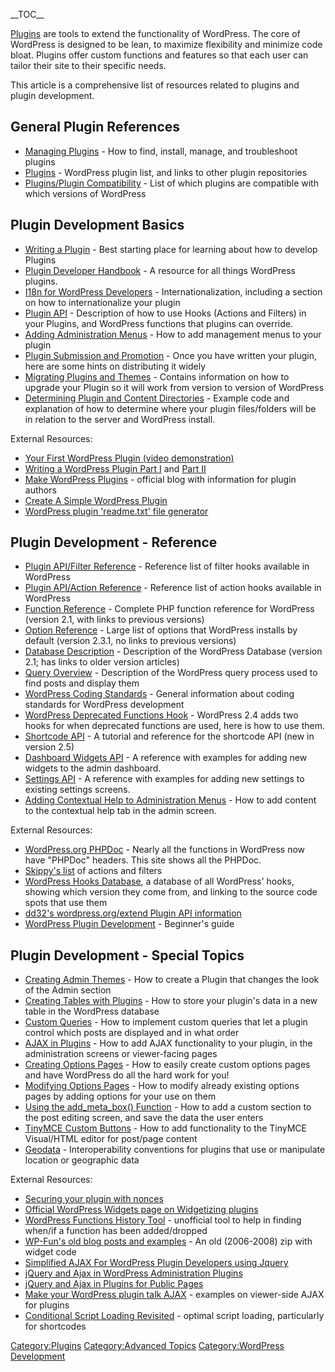 {{Languages|
{{en|Plugin Resources}}
{{es|Recursos de Plugin}}
{{ja|Plugin Resources}}
{{ko|Plugin Resources}}
{{th|Plugin Resources}}
{{zh-cn|插件资源集合}}
}}

__TOC__

[[Plugins]] are tools to extend the functionality of WordPress. The core of WordPress is designed to be lean, to maximize flexibility and minimize code bloat. Plugins offer custom functions and features so that each user can tailor their site to their specific needs. 

This article is a comprehensive list of resources related to plugins and plugin development.

==General Plugin References==

* [[Managing Plugins]] - How to find, install, manage, and troubleshoot plugins
* [[Plugins]] - WordPress plugin list, and links to other plugin repositories
* [[Plugins/Plugin Compatibility]] - List of which plugins are compatible with which versions of WordPress

==Plugin Development Basics==

* [[Writing a Plugin]] - Best starting place for learning about how to develop Plugins
* [https://developer.wordpress.org/plugins/ Plugin Developer Handbook] - A resource for all things WordPress plugins.
* [[I18n for WordPress Developers]] - Internationalization, including a section on how to internationalize your plugin
* [[Plugin API]] - Description of how to use Hooks (Actions and Filters) in your Plugins, and WordPress functions that plugins can override.
* [[Adding Administration Menus]] - How to add management menus to your plugin
* [[Plugin Submission and Promotion]] - Once you have written your plugin, here are some hints on distributing it widely
* [[Migrating Plugins and Themes]] - Contains information on how to upgrade your Plugin so it will work from version to version of WordPress
* [[Determining Plugin and Content Directories]] - Example code and explanation of how to determine where your plugin files/folders will be in relation to the server and WordPress install.

External Resources:

* [http://markjaquith.wordpress.com/2006/03/04/wp-tutorial-your-first-wp-plugin/ Your First WordPress Plugin (video demonstration)]
* [http://www.randypeterman.com/wordpress/index.php?p=597 Writing a WordPress Plugin Part I] and [http://www.randypeterman.com/wordpress/index.php?p=648 Part II]
* [http://make.wordpress.org/plugins/ Make WordPress Plugins] - official blog with information for plugin authors
* [http://codesamplez.com/development/create-a-simple-wordpress-plugin Create A Simple WordPress Plugin]
* [http://generatewp.com/plugin-readme/ WordPress plugin 'readme.txt' file generator]

==Plugin Development - Reference ==

* [[Plugin API/Filter Reference]] - Reference list of filter hooks available in WordPress
* [[Plugin API/Action Reference]] - Reference list of action hooks available in WordPress
* [[Function Reference]] - Complete PHP function reference for WordPress (version 2.1, with links to previous versions)
* [[Option Reference]] - Large list of options that WordPress installs by default (version 2.3.1, no links to previous versions)
* [[Database Description]] - Description of the WordPress Database (version 2.1; has links to older version articles)
* [[Query Overview]] - Description of the WordPress query process used to find posts and display them
* [[WordPress Coding Standards]] - General information about coding standards for WordPress development
* [[WordPress Deprecated Functions Hook]] - WordPress 2.4 adds two hooks for when deprecated functions are used, here is how to use them.
* [[Shortcode API]] - A tutorial and reference for the shortcode API (new in version 2.5)
* [[Dashboard Widgets API]] - A reference with examples for adding new widgets to the admin dashboard.
* [[Settings API]] - A reference with examples for adding new settings to existing settings screens.
* [[Adding Contextual Help to Administration Menus]] - How to add content to the contextual help tab in the admin screen.


External Resources:

* [http://phpdoc.wordpress.org/ WordPress.org PHPDoc] - Nearly all the functions in WordPress now have "PHPDoc" headers. This site shows all the PHPDoc.
* [http://codex.wordpress.org/User:Skippy Skippy's list] of actions and filters
* [http://adambrown.info/p/wp_hooks WordPress Hooks Database], a database of all WordPress' hooks, showing which version they come from, and linking to the source code spots that use them
* [http://dd32.id.au/wordpressorg-plugin-information-api-docs/ dd32's wordpress.org/extend Plugin API information] 
* [http://www.prelovac.com/vladimir/wordpress-plugin-development-book WordPress Plugin Development] - Beginner's guide

==Plugin Development - Special Topics==

* [[Creating Admin Themes]] - How to create a Plugin that changes the look of the Admin section
* [[Creating Tables with Plugins]] - How to store your plugin's data in a new table in the WordPress database
* [[Custom Queries]] - How to implement custom queries that let a plugin control which posts are displayed and in what order
* [[AJAX in Plugins]] - How to add AJAX functionality to your plugin, in the administration screens or viewer-facing pages
* [[Creating Options Pages]] - How to easily create custom options pages and have WordPress do all the hard work for you!
* [[Modifying Options Pages]] - How to modify already existing options pages by adding options for your use on them
* [[Function Reference/add_meta_box|Using the add_meta_box() Function]] - How to add a custom section to the post editing screen, and save the data the user enters
* [[TinyMCE Custom Buttons]] - How to add functionality to the TinyMCE Visual/HTML editor for post/page content
* [[Geodata]] - Interoperability conventions for plugins that use or manipulate location or geographic data

External Resources: 

* [http://markjaquith.wordpress.com/2006/06/02/wordpress-203-nonces/ Securing your plugin with nonces]
* [http://automattic.com/code/widgets/plugins/ Official WordPress Widgets page on Widgetizing plugins]
* [http://planetozh.com/projects/wordpress-functions-history/ WordPress Functions History Tool] - unofficial tool to help in finding when/if a function has been added/dropped
* [http://wp-fun.co.uk/wp-content/uploads/wp-plugins.zip WP-Fun's old blog posts and examples] - An old (2006-2008) zip with widget code
* [http://amiworks.co.in/talk/simplified-ajax-for-wordpress-plugin-developers-using-jquery/ Simplified AJAX For WordPress Plugin Developers using Jquery]
* [http://xplus3.net/2008/10/16/jquery-and-ajax-in-wordpress-plugins-administration-pages/ jQuery and Ajax in WordPress Administration Plugins]
* [http://xplus3.net/2008/10/27/jquery-and-ajax-in-wordpress-plugins-public-pages/ jQuery and Ajax in Plugins for Public Pages]
* [http://ocaoimh.ie/2008/11/01/make-your-wordpress-plugin-talk-ajax/ Make your WordPress plugin talk AJAX] - examples on viewer-side AJAX for plugins
* [http://scribu.net/wordpress/conditional-script-loading-revisited.html Conditional Script Loading Revisited] - optimal script loading, particularly for shortcodes

[[Category:Plugins]]
[[Category:Advanced Topics]]
[[Category:WordPress Development]]
